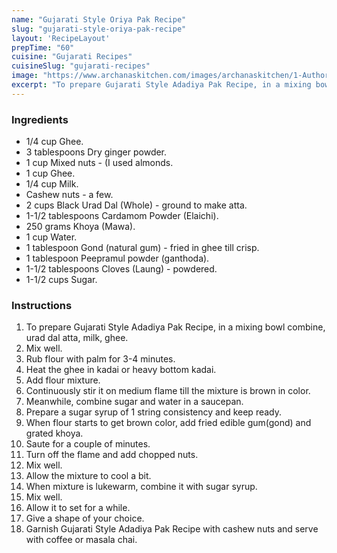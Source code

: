 ---
name: "Gujarati Style Oriya Pak Recipe"
slug: "gujarati-style-oriya-pak-recipe"
layout: 'RecipeLayout'
prepTime: "60"
cuisine: "Gujarati Recipes﻿"
cuisineSlug: "gujarati-recipes"
image: "https://www.archanaskitchen.com/images/archanaskitchen/1-Author/Dhara/adadiya_recipe.jpg"
excerpt: "To prepare Gujarati Style Adadiya Pak Recipe, in a mixing bowl combine, urad dal atta, milk, ghee"
---

### Ingredients

- 1/4 cup Ghee.
- 3 tablespoons Dry ginger powder.
- 1 cup Mixed nuts - (I used almonds.
- 1 cup Ghee.
- 1/4 cup Milk.
- Cashew nuts - a few.
- 2 cups Black Urad Dal (Whole) - ground to make atta.
- 1-1/2 tablespoons Cardamom Powder (Elaichi).
- 250 grams Khoya (Mawa).
- 1 cup Water.
- 1 tablespoon Gond (natural gum) - fried in ghee till crisp.
- 1 tablespoon Peepramul powder (ganthoda).
- 1-1/2 tablespoons Cloves (Laung) - powdered.
- 1-1/2 cups Sugar.

### Instructions

1. To prepare Gujarati Style Adadiya Pak Recipe, in a mixing bowl combine, urad dal atta, milk, ghee.
1. Mix well.
1. Rub flour with palm for 3-4 minutes.
1. Heat the ghee in kadai or heavy bottom kadai.
1. Add flour mixture.
1. Continuously stir it on medium flame till the mixture is brown in color.
1. Meanwhile, combine sugar and water in a saucepan.
1. Prepare a sugar syrup of 1 string consistency and keep ready.
1. When flour starts to get brown color, add fried edible gum(gond) and grated khoya.
1. Saute for a couple of minutes.
1. Turn off the flame and add chopped nuts.
1. Mix well.
1. Allow the mixture to cool a bit.
1. When mixture is lukewarm, combine it with sugar syrup.
1. Mix well.
1. Allow it to set for a while.
1. Give a shape of your choice.
1. Garnish Gujarati Style Adadiya Pak Recipe with cashew nuts and serve with coffee or masala chai.
